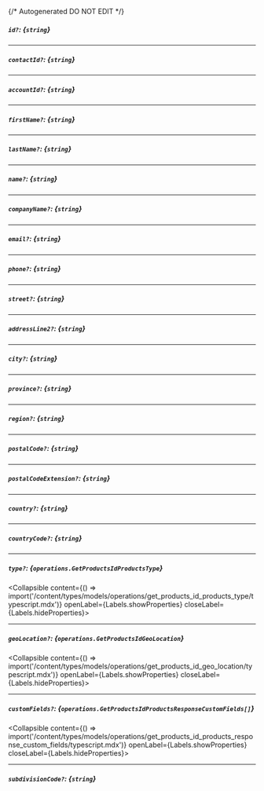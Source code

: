 {/* Autogenerated DO NOT EDIT  */}

##### `id?`: *{`string`}*

---
##### `contactId?`: *{`string`}*

---
##### `accountId?`: *{`string`}*

---
##### `firstName?`: *{`string`}*

---
##### `lastName?`: *{`string`}*

---
##### `name?`: *{`string`}*

---
##### `companyName?`: *{`string`}*

---
##### `email?`: *{`string`}*

---
##### `phone?`: *{`string`}*

---
##### `street?`: *{`string`}*

---
##### `addressLine2?`: *{`string`}*

---
##### `city?`: *{`string`}*

---
##### `province?`: *{`string`}*

---
##### `region?`: *{`string`}*

---
##### `postalCode?`: *{`string`}*

---
##### `postalCodeExtension?`: *{`string`}*

---
##### `country?`: *{`string`}*

---
##### `countryCode?`: *{`string`}*

---
##### `type?`: *{`operations.GetProductsIdProductsType`}*
<Collapsible content={() => import('/content/types/models/operations/get_products_id_products_type/typescript.mdx')} openLabel={Labels.showProperties} closeLabel={Labels.hideProperties}>
</Collapsible>

---
##### `geoLocation?`: *{`operations.GetProductsIdGeoLocation`}*
<Collapsible content={() => import('/content/types/models/operations/get_products_id_geo_location/typescript.mdx')} openLabel={Labels.showProperties} closeLabel={Labels.hideProperties}>
</Collapsible>

---
##### `customFields?`: *{`operations.GetProductsIdProductsResponseCustomFields[]`}*
<Collapsible content={() => import('/content/types/models/operations/get_products_id_products_response_custom_fields/typescript.mdx')} openLabel={Labels.showProperties} closeLabel={Labels.hideProperties}>
</Collapsible>

---
##### `subdivisionCode?`: *{`string`}*


